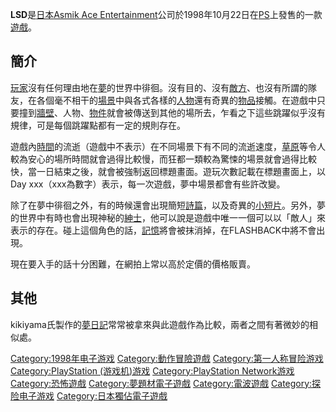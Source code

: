 {{Otheruses|LSD|other=同名或類似名的其它條目}}
{{expand|time=2018-06-07T05:19:10+00:00}}
{{unreferenced|time=2018-06-07T05:19:10+00:00}}
'''LSD'''是[[日本|日本]][[Asmik_Ace_Entertainment|Asmik Ace Entertainment]]公司於1998年10月22日在[[PlayStation|PS]]上發售的一款[[遊戲|遊戲]]。

== 簡介 ==

[[玩家|玩家]]沒有任何理由地在[[夢|夢]]的世界中徘徊。沒有目的、沒有[[敵人|敵方]]、也沒有所謂的隊友，在各個毫不相干的[[場景|場景]]中與各式各樣的[[人物|人物]]還有奇異的[[物品|物品]]接觸。在遊戲中只要撞到[[牆壁|牆壁]]、人物、[[物件|物件]]就會被傳送到其他的場所去，乍看之下這些跳躍似乎沒有規律，可是每個跳躍點都有一定的規則存在。

遊戲內[[時間|時間]]的流逝（遊戲中不表示）在不同場景下有不同的流逝速度，[[草原|草原]]等令人較為安心的場所時間就會過得比較慢，而狂都一類較為驚悚的場景就會過得比較快，當一日結束之後，就會被強制返回標題畫面。遊玩次數記載在標題畫面上，以Day xxx（xxx為數字）表示，每一次遊戲，夢中場景都會有些許改變。

除了在夢中徘徊之外，有的時候還會出現簡短[[詩篇|詩篇]]，以及奇異的[[视频|小短片]]。另外，夢的世界中有時也會出現神秘的[[紳士|紳士]]，他可以說是遊戲中唯一一個可以以「敵人」來表示的存在。碰上這個角色的話，[[記憶|記憶]]將會被抹消掉，在FLASHBACK中將不會出現。

現在要入手的話十分困難，在網拍上常以高於定價的價格販賣。

== 其他 ==
kikiyama氏製作的[[夢日記|夢日記]]常常被拿來與此遊戲作為比較，兩者之間有著微妙的相似處。

{{ACG-stub}}

{{DEFAULTSORT:Lsd (Video Game)}}
[[Category:1998年电子游戏|Category:1998年电子游戏]]
[[Category:動作冒險遊戲|Category:動作冒險遊戲]]
[[Category:第一人称冒险游戏|Category:第一人称冒险游戏]]
[[Category:PlayStation_(游戏机)游戏|Category:PlayStation (游戏机)游戏]]
[[Category:PlayStation_Network游戏|Category:PlayStation Network游戏]]
[[Category:恐怖遊戲|Category:恐怖遊戲]]
[[Category:夢題材電子遊戲|Category:夢題材電子遊戲]]
[[Category:電波遊戲|Category:電波遊戲]]
[[Category:探险电子游戏|Category:探险电子游戏]]
[[Category:日本獨佔電子遊戲|Category:日本獨佔電子遊戲]]